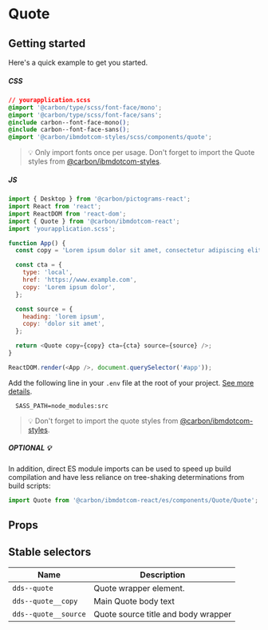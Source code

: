 
# Quote

## Getting started

Here's a quick example to get you started.

##### CSS

```css
// yourapplication.scss
@import '@carbon/type/scss/font-face/mono';
@import '@carbon/type/scss/font-face/sans';
@include carbon--font-face-mono();
@include carbon--font-face-sans();
@import '@carbon/ibmdotcom-styles/scss/components/quote';
```

> 💡 Only import fonts once per usage. Don't forget to import the Quote styles
> from
> [@carbon/ibmdotcom-styles](https://github.com/carbon-design-system/carbon-for-ibm-dotcom/blob/main/packages/styles).

##### JS

```javascript
import { Desktop } from '@carbon/pictograms-react';
import React from 'react';
import ReactDOM from 'react-dom';
import { Quote } from '@carbon/ibmdotcom-react';
import 'yourapplication.scss';

function App() {
  const copy = 'Lorem ipsum dolor sit amet, consectetur adipiscing elit.';

  const cta = {
    type: 'local',
    href: 'https://www.example.com',
    copy: 'Lorem ipsum dolor',
  };

  const source = {
    heading: 'lorem ipsum',
    copy: 'dolor sit amet',
  };

  return <Quote copy={copy} cta={cta} source={source} />;
}

ReactDOM.render(<App />, document.querySelector('#app'));
```

Add the following line in your `.env` file at the root of your project.
[See more details](https://github.com/carbon-design-system/carbon-for-ibm-dotcom/tree/main/packages/styles#usage).

```
  SASS_PATH=node_modules:src
```

> 💡 Don't forget to import the quote styles from
> [@carbon/ibmdotcom-styles](https://github.com/carbon-design-system/carbon-for-ibm-dotcom/blob/main/packages/styles).

##### OPTIONAL 💡

In addition, direct ES module imports can be used to speed up build compilation and have less reliance on tree-shaking determinations from build scripts:

````js
import Quote from '@carbon/ibmdotcom-react/es/components/Quote/Quote';
````

## Props

<Props of={Quote} />

## Stable selectors

| Name                 | Description                         |
| -------------------- | ----------------------------------- |
| `dds--quote`         | Quote wrapper element.              |
| `dds--quote__copy`   | Main Quote body text                |
| `dds--quote__source` | Quote source title and body wrapper |

<Description markdown={contributing} />
